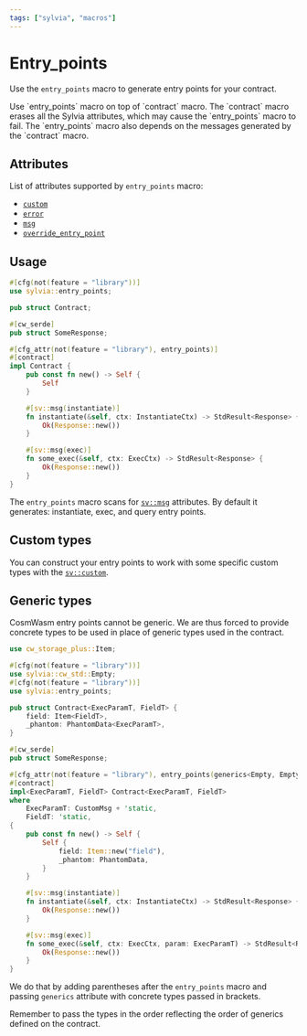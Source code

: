 ```yaml
---
tags: ["sylvia", "macros"]
---
```



# Entry_points

Use the `entry_points` macro to generate entry points for your contract.

<Callout>
    Use `entry_points` macro on top of `contract` macro. The `contract` macro erases all the Sylvia attributes, which may cause
    the `entry_points` macro to fail. The `entry_points` macro also depends on the messages generated by the `contract` macro.

</Callout>

## Attributes

List of attributes supported by `entry_points` macro:

- [`custom`](attributes/custom)
- [`error`](attributes/error)
- [`msg`](attributes/msg)
- [`override_entry_point`](attributes/override-entry-point)

## Usage

```rust template="sylvia-empty"
#[cfg(not(feature = "library"))]
use sylvia::entry_points;

pub struct Contract;

#[cw_serde]
pub struct SomeResponse;

#[cfg_attr(not(feature = "library"), entry_points)]
#[contract]
impl Contract {
    pub const fn new() -> Self {
        Self
    }

    #[sv::msg(instantiate)]
    fn instantiate(&self, ctx: InstantiateCtx) -> StdResult<Response> {
        Ok(Response::new())
    }

    #[sv::msg(exec)]
    fn some_exec(&self, ctx: ExecCtx) -> StdResult<Response> {
        Ok(Response::new())
    }
}
```

The `entry_points` macro scans for [`sv::msg`](attributes/msg) attributes. By default it generates:
instantiate, exec, and query entry points.

## Custom types

You can construct your entry points to work with some specific custom types with the
[`sv::custom`](attributes/custom).

## Generic types

CosmWasm entry points cannot be generic. We are thus forced to provide concrete types to be used in
place of generic types used in the contract.

```rust template="sylvia-empty"
use cw_storage_plus::Item;

#[cfg(not(feature = "library"))]
use sylvia::cw_std::Empty;
#[cfg(not(feature = "library"))]
use sylvia::entry_points;

pub struct Contract<ExecParamT, FieldT> {
    field: Item<FieldT>,
    _phantom: PhantomData<ExecParamT>,
}

#[cw_serde]
pub struct SomeResponse;

#[cfg_attr(not(feature = "library"), entry_points(generics<Empty, Empty>))]
#[contract]
impl<ExecParamT, FieldT> Contract<ExecParamT, FieldT>
where
    ExecParamT: CustomMsg + 'static,
    FieldT: 'static,
{
    pub const fn new() -> Self {
        Self {
            field: Item::new("field"),
            _phantom: PhantomData,
        }
    }

    #[sv::msg(instantiate)]
    fn instantiate(&self, ctx: InstantiateCtx) -> StdResult<Response> {
        Ok(Response::new())
    }

    #[sv::msg(exec)]
    fn some_exec(&self, ctx: ExecCtx, param: ExecParamT) -> StdResult<Response> {
        Ok(Response::new())
    }
}
```

We do that by adding parentheses after the `entry_points` macro and passing `generics` attribute
with concrete types passed in brackets.

<Callout>
  Remember to pass the types in the order reflecting the order of generics defined on the contract.
</Callout>
